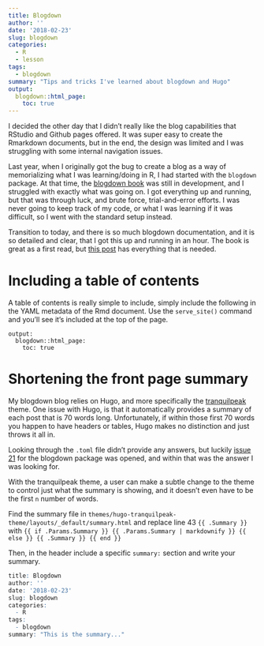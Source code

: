 ```yaml
---
title: Blogdown
author: ''
date: '2018-02-23'
slug: blogdown
categories:
  - R
  - lesson
tags: 
  - blogdown
summary: "Tips and tricks I've learned about blogdown and Hugo"
output:
  blogdown::html_page:
    toc: true
---
```



I decided the other day that I didn't really like the blog capabilities that RStudio and Github pages offered. It was super easy to create the Rmarkdown documents, but in the end, the design was limited and I was struggling with some internal navigation issues. 

Last year, when I originally got the bug to create a blog as a way of memorializing what I was learning/doing in R, I had started with the ```blogdown``` package. At that time, the [blogdown book](https://bookdown.org/yihui/blogdown/){target="_blank"} was still in development, and I struggled with exactly what was going on. I got everything up and running, but that was through luck, and brute force, trial-and-error efforts. I was never going to keep track of my code, or what I was learning if it was difficult, so I went with the standard setup instead. 

Transition to today, and there is so much blogdown documentation, and it is so detailed and clear, that I got this up and running in an hour. The book is great as a first read, but [this post](https://alison.rbind.io/post/up-and-running-with-blogdown/){target="_blank"} has everything that is needed. 

# Including a table of contents

A table of contents is really simple to include, simply include the following in the YAML metadata of the Rmd document. Use the `serve_site()` command and you'll see it's included at the top of the page. 

```
output:
  blogdown::html_page:
    toc: true
```

# Shortening the front page summary

My blogdown blog relies on Hugo, and more specifically the [tranquilpeak](https://themes.gohugo.io/hugo-tranquilpeak-theme/){target="_blank"} theme. One issue with Hugo, is that it automatically provides a summary of each post that is 70 words long. Unfortunately, if within those first 70 words you happen to have headers or tables, Hugo makes no distinction and just throws it all in. 

Looking through the `.toml` file didn't provide any answers, but luckily [issue 21](https://github.com/rstudio/blogdown/issues/21){target="_blank"} for the blogdown package was opened, and within that was the answer I was looking for. 

With the tranquilpeak theme, a user can make a subtle change to the theme to control just what the summary is showing, and it doesn't even have to be the first `n` number of words. 

Find the summary file in `themes/hugo-tranquilpeak-theme/layouts/_default/summary.html` and replace line 43 `{{ .Summary }}` with 
`{{ if .Params.Summary }} {{ .Params.Summary | markdownify }} {{ else }} {{ .Summary }} {{ end }}`

Then, in the header include a specific `summary:` section and write your summary. 

```r
title: Blogdown
author: ''
date: '2018-02-23'
slug: blogdown
categories:
  - R
tags: 
  - blogdown
summary: "This is the summary..."


```



